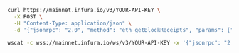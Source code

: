 
 <Tabs>
   <TabItem value="cURL">

```bash
curl https://mainnet.infura.io/v3/YOUR-API-KEY \
  -X POST \
  -H "Content-Type: application/json" \
  -d '{"jsonrpc": "2.0", "method": "eth_getBlockReceipts", "params": ["latest"], "id": 1}'
```

   </TabItem>
   <TabItem value="WSS">

```bash
wscat -c wss://mainnet.infura.io/ws/v3/YOUR-API-KEY -x '{"jsonrpc": "2.0", "method": "eth_getBlockReceipts", "params": ["latest"], "id": 1}'
```

   </TabItem>
 </Tabs>